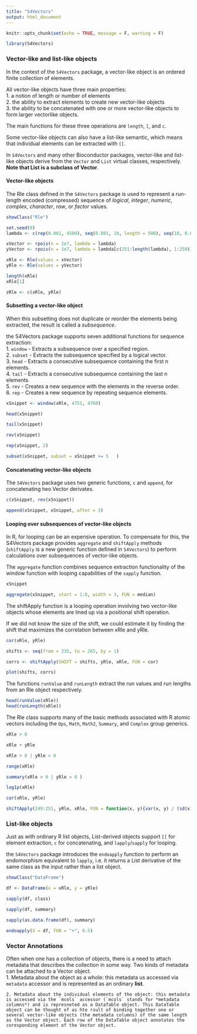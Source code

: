 ```yaml
---
title: "S4Vectors"
output: html_document
---
```


```r
knitr::opts_chunk$set(echo = TRUE, message = F, warning = F)
```

```r
library(S4Vectors)
```


### Vector-like and list-like objects  
In the context of the `S4Vectors` package, a vector-like object is an ordered finite collection of elements.   

All vector-like objects have three main properties:   
    1. a notion of length or number of elements   
    2. the ability to extract elements to create new vector-like objects  
    3. the ability to be concatenated with one or more vector-like objects to form larger vectorlike objects.   
    
The main functions for these three operations are `length`, `[`, and `c`.   

Some vector-like objects can also have a list-like semantic, which means that individual
elements can be extracted with `[[`.  

In `S4Vectors` and many other Bioconductor packages, vector-like and list-like objects derive from the `Vector` and `List` virtual classes, respectively. **Note that List is a subclass of Vector**.  


#### Vector-like objects  
The Rle class defined in the `S4Vectors` package is used to represent a run-length encoded (compressed) sequence of *logical*, *integer*, *numeric*, *complex*, *character*, *raw*, or *factor* values.  
```r
showClass("Rle")
```

```r
set.seed(0)
lambda <- c(rep(0.001, 4500), seq(0.001, 10, length = 500), seq(10, 0.001, length = 500))

xVector <- rpois(n = 1e7, lambda = lambda)
yVector <- rpois(n = 1e7, lambda = lambda[c(251:length(lambda), 1:250)])

xRle <- Rle(values = xVector)
yRle <- Rle(values = yVector)
```


```r
length(xRle)
xRle[1]
```

```r
zRle <- c(xRle, yRle)
```


#### Subsetting a vector-like object  
When this subsetting does not duplicate or reorder the elements being extracted, the result is
called a *subsequence*.  

the S4Vectors package supports seven additional functions for sequence extraction:  
    1. `window` - Extracts a subsequence over a specified region.   
    2. `subset` - Extracts the subsequence specified by a logical vector.  
    3. `head` - Extracts a consecutive subsequence containing the first n elements.  
    4. `tail` - Extracts a consecutive subsequence containing the last n elements.  
    5. `rev` - Creates a new sequence with the elements in the reverse order.  
    6. `rep` - Creates a new sequence by repeating sequence elements.  
    
```r
xSnippet <- window(xRle, 4751, 4760)
```

```r
head(xSnippet)
```

```r
tail(xSnippet)
```

```r
rev(xSnippet)
```


```r
rep(xSnippet, 2)
```

```r
subset(xSnippet, subset = xSnippet >= 5   )
```

#### Concatenating vector-like objects  
The `S4Vectors` package uses two generic functions, `c` and `append`, for concatenating two Vector derivates.  
```r
c(xSnippet, rev(xSnippet))
```


```r
append(xSnippet, xSnippet, after = 3)
```


#### Looping over subsequences of vector-like objects  
In R, for looping can be an expensive operation. To compensate for this, the S4Vectors package provides `aggregate` and `shiftApply` methods (`shiftApply` is a new generic function defined in `S4Vectors`) to perform calculations over subsequences of vector-like objects.  

The `aggregate` function combines sequence extraction functionality of the window function with looping capabilities of the `sapply` function.  

```r
xSnippet
```


```r
aggregate(xSnippet, start = 1:8, width = 3, FUN = median)
```

The shiftApply function is a looping operation involving two vector-like objects whose elements are lined up via a positional shift operation.   

If we did not know the size of the
shift, we could estimate it by finding the shift that maximizes the correlation between xRle and yRle.  

```r
cor(xRle, yRle)
```

```r
shifts <- seq(from = 235, to = 265, by = 1)
```

```r
corrs <- shiftApply(SHIFT = shifts, yRle, xRle, FUN = cor)
```

```r
plot(shifts, corrs)
```


The functions `runValue` and `runLength` extract the run values and run lengths from an Rle object respectively.  

```r
head(runValue(xRle))
head(runLength(xRle))
```

The Rle class supports many of the basic methods associated with R atomic vectors including the `Ops`, `Math`, `Math2`, `Summary`, and `Complex` group generics.  

```r
xRle > 0
```

```r
xRle + yRle
```

```r
xRle > 0 | yRle > 0 
```


```r
range(xRle)
```

```r
summary(xRle > 0 | yRle > 0 )
```


```r
log1p(xRle)
```

```r
cor(xRle, yRle)
```

```r
shiftApply(249:251, yRle, xRle, FUN = function(x, y){var(x, y) / (sd(x)*sd(y))})
```


### List-like objects  
Just as with ordinary R list objects, List-derived objects support `[[` for element extraction, `c` for concatenating, and `lapply`/`sapply` for looping.  


the `S4Vectors` package introduces the `endoapply` function to perform an endomorphism equivalent to `lapply`, i.e. it returns a List derivative of the same class as the input rather than a list object.  


```r
showClass("DataFrame")
```

```r
df <- DataFrame(x = xRle, y = yRle)
```

```r
sapply(df, class)
```


```r
sapply(df, summary)
```


```r
sapply(as.data.frame(df), summary)
```

```r
endoapply(X = df, FUN = "+", 0.5)
```


### Vector Annotations  
Often when one has a collection of objects, there is a need to attach metadata that describes the collection in some way. Two kinds of metadata can be attached to a Vector object.  
    1. Metadata about the object as a whole: this metadata us accessed via `metadata` accessor and is represented as an ordinary **list**.  
    
    2. Metadata about the individual elements of the object: this metadata is accessed via the `mcols` accessor (`mcols` stands for *metadata columns*) and is represneted as a DataTable object. This DataTable object can be thought of as hte rsult of binding together one or several vector-like objects (the metadata columns) of the same length as the Vector object. Each row of the DataTable object annotates the coresponding element of the Vector object.  
    






